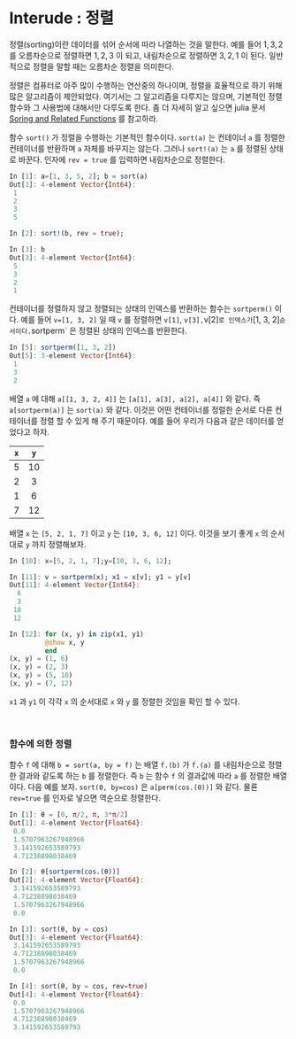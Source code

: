# Interude : 정렬 {.unnumbered}

정렬(sorting)이란 데이터를 섞어 순서에 따라 나열하는 것을 말한다. 예를 들어 $1, 3, 2$ 를 오름차순으로 정렬하면 $1, 2, 3$ 이 되고, 내림차순으로 정렬하면 $3, 2, 1$ 이 된다. 일반적으로 정렬을 말할 때는 오름차순 정렬을 의미한다.

정렬은 컴퓨터로 아주 많이 수행하는 연산중의 하나이며, 정렬을 효율적으로 하기 위해 많은 알고리즘이 제안되었다. 여기서는 그 알고리즘을 다루지는 않으며, 기본적인 정렬 함수와 그 사용법에 대해서만 다루도록 한다. 좀 더 자세히 알고 싶으면 julia 문서 [Soring and Related Functions](https://docs.julialang.org/en/v1/base/sort/) 를 참고하라.

함수 `sort()` 가 정렬을 수행하는 기본적인 함수이다. `sort(a)` 는 컨테이너 `a` 를 정렬한 컨테이너를 반환하며 `a` 자체를 바꾸지는 않는다. 그러나 `sort!(a)` 는 `a` 를 정렬된 상태로 바꾼다. 인자에 `rev = true` 를 입력하면 내림차순으로 정렬한다.

```julia
In [1]: a=[1, 3, 5, 2]; b = sort(a)
Out[1]: 4-element Vector{Int64}:
 1
 2
 3
 5

In [2]: sort!(b, rev = true);

In [3]: b
Out[3]: 4-element Vector{Int64}:
 5
 3
 2
 1
```

컨테이너를 정렬하지 않고 정렬되는 상태의 인덱스를 반환하는 함수는 `sortperm()` 이다. 예를 들어 `v=[1, 3, 2]` 일 때 `v` 를 정렬하면 `v[1]`, `v[3], `v[2]` 로 인덱스가 `[1, 3, 2]` 순서이다. `sortperm` 은 정렬된 상태의 인덱스를 반환한다.

```julia
In [5]: sortperm([1, 3, 2])
Out[5]: 3-element Vector{Int64}:
 1
 3
 2
```

배열 `a` 에 대해 `a[[1, 3, 2, 4]]` 는 `[a[1], a[3], a[2], a[4]]` 와 같다. 즉 `a[sortperm(a)]` 는 `sort(a)` 와 같다. 이것은 어떤 컨테이너를 정럴한 순서로 다른 컨테이너를 정렬 할 수 있게 해 주기 때문이다. 예를 들어 우리가 다음과 같은 데이터를 얻었다고 하자.

| `x` | `y`|
|:----:|:----:|
| 5 | 10 |
| 2 | 3 |
| 1 | 6 |
| 7 | 12 |

배열 `x` 는 `[5, 2, 1, 7]` 이고 `y` 는 `[10, 3, 6, 12]` 이다. 이것을 보기 좋게 `x` 의 순서대로 `y` 까지 정렬해보자.

```julia
In [10]: x=[5, 2, 1, 7];y=[10, 3, 6, 12];

In [11]: v = sortperm(x); x1 = x[v]; y1 = y[v]
Out[11]: 4-element Vector{Int64}:
  6
  3
 10
 12

In [12]: for (x, y) in zip(x1, y1)
         @show x, y
         end
(x, y) = (1, 6)
(x, y) = (2, 3)
(x, y) = (5, 10)
(x, y) = (7, 12)
```

`x1` 과 `y1` 이 각각 `x` 의 순서대로 `x` 와 `y` 를 정렬한 것임을 확인 할 수 있다.


</br>

### 함수에 의한 정렬

함수 `f` 에 대해 `b = sort(a, by = f)` 는 배열 `f.(b)` 가 `f.(a)` 를 내림차순으로 정렬한 결과와 같도록 하는 `b` 를 정렬한다. 즉 `b` 는 함수 `f` 의 결과값에 따라 `a` 를 정렬한 배열이다. 다음 예를 보자. `sort(0, by=cos)` 은 `a[perm(cos.(0))]` 와 같다. 물룐 `rev=true` 를 인자로 넣으면 역순으로 정렬한다.

```julia
In [1]: θ = [0, π/2, π, 3*π/2]
Out[1]: 4-element Vector{Float64}:
 0.0
 1.5707963267948966
 3.141592653589793
 4.71238898038469

In [2]: θ[sortperm(cos.(θ))]
Out[2]: 4-element Vector{Float64}:
 3.141592653589793
 4.71238898038469
 1.5707963267948966
 0.0

In [3]: sort(θ, by = cos)
Out[3]: 4-element Vector{Float64}:
 3.141592653589793
 4.71238898038469
 1.5707963267948966
 0.0

In [4]: sort(θ, by = cos, rev=true)
Out[4]: 4-element Vector{Float64}:
 0.0
 1.5707963267948966
 4.71238898038469
 3.141592653589793
```